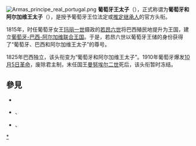 [[File:Armas_principe_real_portugal.png|thumb]]
'''葡萄牙王太子'''（{{lang-pt|Príncipe Real de Portugal}}），正式称谓为'''葡萄牙和阿尔加维王太子'''（{{lang|pt|Príncipe Real de Portugal e dos Algarves}}），是授予葡萄牙王位法定或[[推定继承人|推定继承人]]的官方头衔。

1815年，时任葡萄牙女王[[玛丽一世_(葡萄牙)|玛丽一世]]摄政的[[若昂六世_(葡萄牙)|若昂六世]]将巴西殖民地提升为王国，建立[[葡萄牙-巴西-阿尔加维联合王国|葡萄牙-巴西-阿尔加维联合王国]]。于是，若昂六世以葡萄牙王储的身份获得了“葡萄牙、巴西和阿尔加维王太子”的尊号。

1825年巴西独立，该头衔变为“葡萄牙和阿尔加维王太子”。1910年葡萄牙爆发[[1910年10月5日革命|10月5日革命]]，废除君主制，末任国王[[曼努埃尔二世_(葡萄牙)|曼努埃尔二世]]死后，该头衔暂时冻结。
==參見==
*{{link-en|葡萄牙王太女與王太子妃|Princess Royal of Portugal}}
*{{link-en|葡萄牙親王|Prince of Portugal}}、{{link-en|葡萄牙公主與親王妃|Princess of Portugal}}
*{{link-en|巴西親王|Prince of Brazil}}、{{link-en|巴西公主與親王妃|Princess of Brazil}}

[[Category:葡萄牙储君|*]]